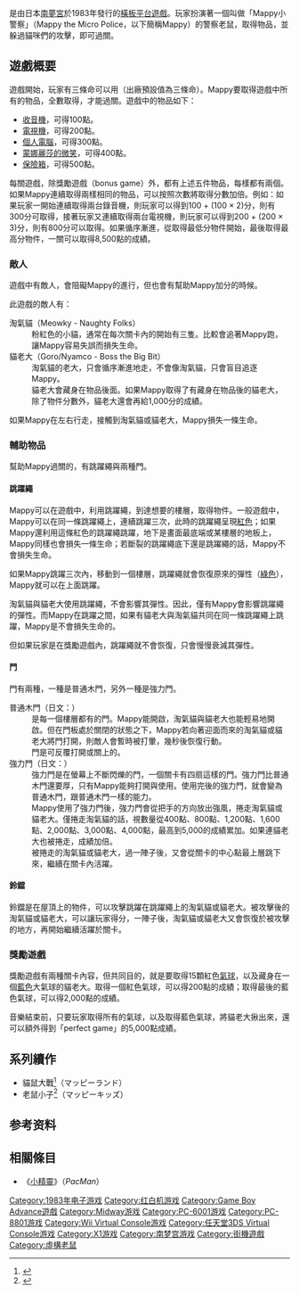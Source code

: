 {{Otheruses|貓捉老鼠法案|subject=電子遊戲名稱|other=英國於1913年的法案}}

{{noteTA
| G1=Games
}}
{{Infobox VG
| title = 貓捉老鼠
| image =
| caption =
| japanese = マッピー
| developer = {{vgrelease|JP|[[南夢宮|南夢宮]]}}
| publisher = {{vgrelease|JP|南夢宮、[[Midway_Games|Midway Games]]}}
| designer =
| release = {{vgrelease|JP|1983年}}
| genre = [[平臺遊戲|平臺]]
| modes = [[單人電子遊戲|單人]]、[[多人電子遊戲|雙人遊戲]]（交替進行）
| platforms = [[街机|街机]]、[[FC遊戲機|任天堂紅白機]]、[[NEC_PC-6001|NEC PC-6001]]、[[NEC_PC-8801|NEC PC-8801]]、[[夏普X1|夏普X1]]、[[Virtual_Console|Virtual Console]]
| cabinet = 街機版：直立<br />任天堂紅白機版：橫立
| arcade system = [[南夢宮超級小精靈|南夢宮超級小精靈]]
| display = 垂直，[[位圖|位圖]]，標準分辨率（224px × 288px）
}}

{{Vgname|貓捉老鼠|ja=マッピー|en=Mappy}}是由日本[[南夢宮|南夢宮]]於1983年發行的[[平台动作游戏|橫板平台遊戲]]。玩家扮演著一個叫做「Mappy小警察」（Mappy the Micro Police，以下簡稱Mappy）的警察老鼠，取得物品，並躲過貓咪們的攻擊，即可過關。

== 遊戲概要 ==

遊戲開始，玩家有三條命可以用（出廠預設值為三條命）。Mappy要取得遊戲中所有的物品，全數取得，才能過關。遊戲中的物品如下：

* [[收音機|收音機]]，可得100點。
* [[電視機|電視機]]，可得200點。
* [[個人電腦|個人電腦]]，可得300點。
* [[蒙娜麗莎的微笑|蒙娜麗莎的微笑]]，可得400點。
* [[保險箱|保險箱]]，可得500點。

每關遊戲，除獎勵遊戲（bonus game）外，都有上述五件物品，每樣都有兩個。如果Mappy連續取得兩樣相同的物品，可以按照次數將取得分數加倍。例如：如果玩家一開始連續取得兩台錄音機，則玩家可以得到100 + (100 × 2)分，則有300分可取得，接著玩家又連續取得兩台電視機，則玩家可以得到200 + (200 × 3)分，則有800分可以取得。如果循序漸進，從取得最低分物件開始，最後取得最高分物件，一關可以取得8,500點的成績。

=== 敵人 ===

遊戲中有敵人，會阻礙Mappy的進行，但也會有幫助Mappy加分的時候。

此遊戲的敵人有：

; 淘氣貓（Meowky - Naughty Folks）
: 粉紅色的小貓，通常在每次關卡內的開始有三隻。比較會追著Mappy跑，讓Mappy容易失誤而損失生命。
; 貓老大（Goro/Nyamco - Boss the Big Bit）
: 淘氣貓的老大，只會循序漸進地走，不會像淘氣貓，只會盲目追逐Mappy。
: 貓老大會藏身在物品後面。如果Mappy取得了有藏身在物品後的貓老大，除了物件分數外，貓老大還會再給1,000分的成績。

如果Mappy在左右行走，接觸到淘氣貓或貓老大，Mappy損失一條生命。

=== 輔助物品 ===

幫助Mappy過關的，有跳躍繩與兩種門。

==== 跳躍繩 ====

Mappy可以在遊戲中，利用跳躍繩，到達想要的樓層，取得物件。一般遊戲中，Mappy可以在同一條跳躍繩上，連續跳躍三次，此時的跳躍繩呈現[[紅色|紅色]]；如果Mappy還利用這條紅色的跳躍繩跳躍，地下是畫面最底端或某樓層的地板上，Mappy同樣也會損失一條生命；若斷裂的跳躍繩底下還是跳躍繩的話，Mappy不會損失生命。

如果Mappy跳躍三次內，移動到一個樓層，跳躍繩就會恢復原來的彈性（[[綠色|綠色]]），Mappy就可以在上面跳躍。

淘氣貓與貓老大使用跳躍繩，不會影響其彈性。因此，僅有Mappy會影響跳躍繩的彈性。而Mappy在跳躍之間，如果有貓老大與淘氣貓共同在同一條跳躍繩上跳躍，Mappy是不會損失生命的。

但如果玩家是在獎勵遊戲內，跳躍繩就不會恢復，只會慢慢衰減其彈性。

==== 門 ====

門有兩種，一種是普通木門，另外一種是強力門。

; 普通木門（日文：{{lang|ja|通常のドア}}）
: 是每一個樓層都有的門。Mappy能開啟，淘氣貓與貓老大也能輕易地開啟。但在門板處於關閉的狀態之下，Mappy若向著迎面而來的淘氣貓或貓老大將門打開，則敵人會暫時被打暈，幾秒後恢復行動。
: 門是可反覆打開或關上的。
; 強力門（日文：{{lang|ja|パワードア}}）
: 強力門是在螢幕上不斷閃爍的門，一個關卡有四扇這樣的門。強力門比普通木門還要厚，只有Mappy能夠打開與使用。使用完後的強力門，就會變為普通木門，跟普通木門一樣的能力。
: Mappy使用了強力門後，強力門會從把手的方向放出強風，捲走淘氣貓或貓老大。僅捲走淘氣貓的話，視數量從400點、800點、1,200點、1,600點、2,000點、3,000點、4,000點，最高到5,000的成績累加。如果連貓老大也被捲走，成績加倍。
: 被捲走的淘氣貓或貓老大，過一陣子後，又會從關卡的中心點最上層跳下來，繼續在關卡內活躍。

==== 鈴鐺 ====

鈴鐺是在屋頂上的物件，可以攻擊跳躍在跳躍繩上的淘氣貓或貓老大。被攻擊後的淘氣貓或貓老大，可以讓玩家得分，一陣子後，淘氣貓或貓老大又會恢復於被攻擊的地方，再開始繼續活躍於關卡。

=== 獎勵遊戲 ===

獎勵遊戲有兩種關卡內容，但共同目的，就是要取得15顆紅色[[氣球|氣球]]，以及藏身在一個[[藍色|藍色]]大氣球的貓老大。取得一個紅色氣球，可以得200點的成績；取得最後的藍色氣球，可以得2,000點的成績。

音樂結束前，只要玩家取得所有的氣球，以及取得藍色氣球，將貓老大揪出來，還可以額外得到「perfect game」的5,000點成績。

==系列續作==
*貓鼠大戰<ref>{{Cite book|url =https://e-hentai.org/g/1465010/5a2ba99fcd/|title =電視遊樂器目錄集錦[旋風系列-A102]|publisher =冠鑫印刷企業有限公司|page =37}}</ref>（マッピーランド）
*老鼠小子<ref>{{Cite magazine |journal=電視遊樂報導|title =老鼠小子|issue=32|url= |location= |publisher=農學社 |page=68 |date=1989-12-21 |isbn= }}</ref>（マッピーキッズ）

== 参考资料 ==
{{Reflist}}

== 相關條目 ==
* 《[[吃豆人|小精靈]]》（''PacMan''）

{{DEFAULTSORT:Mappy}}
[[Category:1983年电子游戏|Category:1983年电子游戏]]
[[Category:红白机游戏|Category:红白机游戏]]
[[Category:Game_Boy_Advance遊戲|Category:Game Boy Advance遊戲]]
[[Category:Midway游戏|Category:Midway游戏]]
[[Category:PC-6001游戏|Category:PC-6001游戏]]
[[Category:PC-8801游戏|Category:PC-8801游戏]]
[[Category:Wii_Virtual_Console游戏|Category:Wii Virtual Console游戏]]
[[Category:任天堂3DS_Virtual_Console游戏|Category:任天堂3DS Virtual Console游戏]]
[[Category:X1游戏|Category:X1游戏]]
[[Category:南梦宫游戏|Category:南梦宫游戏]]
[[Category:街機遊戲|Category:街機遊戲]]
[[Category:虛構老鼠|Category:虛構老鼠]]